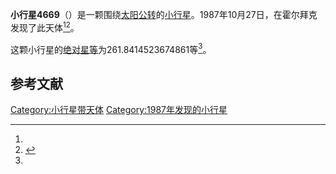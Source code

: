 {{Infobox planet
| bgcolour = #FFFFC0
| name = 4669 Hoder
| symbol = 
| image = 
| caption = 
| discovery = yes
| discovery_ref = 
| discoverer = {{link-en|保罗·詹森|Poul Jensen (astronomer)}}
| discovery_site = [[霍尔拜克|霍尔拜克]] 
| discovered = 1987年10月27日
| designations = yes
| mp_name = 
| named_after = 
| alt_names = 1987 UF1/ 1974 VR1 / 1982 BO2
| mp_category = [[主带小行星|主带小行星]]
| orbit_ref = <ref name="a">[http://ssd.jpl.nasa.gov/sbdb.cgi?sstr=4669 4669 Hoder] {{Wayback|url=http://ssd.jpl.nasa.gov/sbdb.cgi?sstr=4669 |date=20210717062815 }}，小行星數據庫瀏覽器（JPL Small-Body Database Browser）－[[美国国家航空航天局|美国国家航空航天局]]喷气推进实验室</ref>
| epoch = 2456400.5 (2013年4月18日更新)
| aphelion = {{convert|2.613881498380651|AU|km|3|abbr=on|lk=out}}
| perihelion = {{convert|1.784158422974343|AU|km|3|abbr=on}}
| semimajor = {{convert|2.199019960677496|AU|km|3|abbr=on}}
| eccentricity = 0.188657468
| period = 1191.083433 [[日|日]]<br />3.26[[儒略年|儒略年]]
| avg_speed = 
| inclination = 4.487056579074735
| asc_node = 104.4103326347822
| mean_anomaly = 
| arg_peri = 261.8414523674861
| satellites = 
| physical_characteristics = yes
| dimensions = 
| mass = 
| density = 
| surface_grav = 
| escape_velocity = 
| sidereal_day = 
| axial_tilt = 
| pole_ecliptic_lat = 
| pole_ecliptic_lon = 
| albedo = 
| temperatures= 
| temp_name1 = 
| mean_temp_1 = 
| max_temp_1 = 
| temp_name2 = 
| max_temp_2 = 
| spectral_type = 
| abs_magnitude = 261.8414523674861
}}

'''小行星4669'''（{{lang-en|4669 Hoder}}）是一颗围绕[[太阳|太阳]][[公转|公转]]的[[小行星|小行星]]。1987年10月27日，{{link-en|保罗·詹森|Poul Jensen (astronomer)}}在霍尔拜克发现了此天体<ref name="a" /><ref>{{cite news|title=小行星列表|url=http://cfa-www.harvard.edu/iau/lists/NumberedMPs.txt|accessdate=2013-07-08|newspaper=哈佛大学|archive-date=2008-05-17|archive-url=https://web.archive.org/web/20080517010638/http://cfa-www.harvard.edu/iau/lists/NumberedMPs.txt|dead-url=no}}</ref>。

这颗小行星的[[绝对星等|绝对星等]]为261.8414523674861等<ref name="a" />。

==参考文献==
{{reflist}}
{{Minor Planet Number|[[小行星4668|小行星4668]]|[[小行星4670|小行星4670]]}}

{{小天体}}

[[Category:小行星带天体|Category:小行星带天体]]
[[Category:1987年发现的小行星|Category:1987年发现的小行星]]

{{asteroid-stub}}